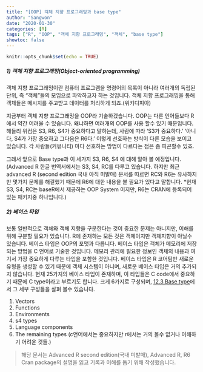 ```yaml
---
title: "[OOP] 객체 지향 프로그래밍과 base type"
author: "Sangwon"
date: "2020-01-30"
categories: [R]
tags: ["R", "OOP", "객체 지향 프로그래밍", "객체", "base type"]
showtoc: false
---
```


```r
knitr::opts_chunk$set(echo = TRUE)
```


##### 1) 객체 지향 프로그래밍(Object-oriented programming)
객체 지향 프로그래밍이란 컴퓨터 프로그램을 명령어의 목록이 아니라 여러개의 독립된 단위, 즉 "객체"들의 모임으로 파악하고자 하는 것입니다. 객체 지향 프로그래밍을 통해 객체들은 메시지를 주고받고 데이터를 처리하게 되죠.(위키디피아)

지금부터 객체 지향 프로그래밍을 OOP라 기술하겠습니다. OOP는 다른 언어들보다 R에서 약간 어려울 수 있습니다. 왜냐하면 여러개의 OOP를 사용 할수 있기 때문입니다. 해들리 위컴은 S3, R6, S4가 중요하다고 말하는데, 사람에 따라 'S3가 중요하다.' '아니다, S4가 가장 중요하고 그다음은 R6다.' 이렇게 선호하는 방식이 다른 모습을 보이고 있습니다. 각 사람들(커뮤니티) 마다 선호하는 방법이 다르다는 점은 좀 피곤할수 있죠. 

그래서 앞으로 Base type과 이 세가지 S3, R6, S4 에 대해 알아 볼 예정입니다.(Advanced R 한글 번역서에서는 S3, S4, RC를 다루고 있습니다. 하지만 최근 advanced R (second edition 국내 아직 미발매) 문서를 따르면 RC와 R6는 유사하지만 몇가지 문제를 해결했기 때문에 R6에 대한 내용을 볼 필요가 있다고 말합니다. *현재 S3, S4, RC는 baseR에서 제공하는 OOP System 이지만, R6는 CRAN에 등록되어 있는 패키지중 하나입니다.)

##### 2) 베이스 타입
보통 일반적으로 객체와 객체 지향을 구분한다는 것이 중요한 문제는 아니지만, 이해를 위해 구분할 필요가 있습니다. R에 존재하는 모든 것은 객체이지만 객체지향이 아닐수 있습니다. 
베이스 타입은 OOP의 포맷과 다릅니다. 베이스 타입은 객체가 메모리에 저장되는 방법을 C 언어로 기술한 것입니다. 메모리 관리에 필요한 정보인 객체의 내용과 여기서 가장 중요하게 다루는 타입을 포함한 것입니다. 베이스 타입은 R 코어팀만 새로운 유형을 생성할 수 있기 때문에 객체 시스템이 아니며, 새로운 베이스 타입은 거의 추가되지 않습니다.
현재 25가지의 베이스 타입이 존재하며, 이 타입들은 C code에서 중요하기 때문에 C type이라고 부르기도 합니다. 크게 6가지로 구성되며, [12.3 Base type](https://adv-r.hadley.nz/base-types.html#base-types-2)에서 그 세부 구성들을 살펴 볼수 있습니다.

1. Vectors
2. Functions
3. Environments
4. s4 types
5. Language components
6. The remaining types (c언어에서는 중요하지만 r에서는 거의 볼수 없거나 이해하기 어려운 것들.) 

> 해당 문서는 Advanced R second edition(국내 미발매), Advanced R, R6 Cran package의 설명을 읽고 기록과 이해를 돕기 위해 작성했습니다.